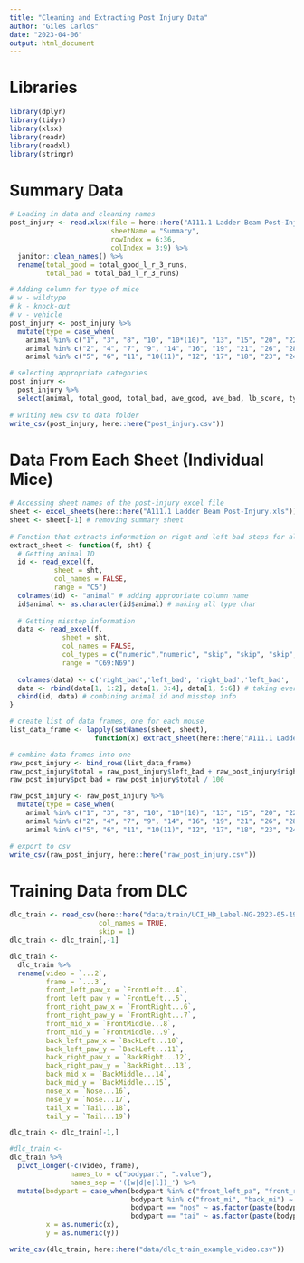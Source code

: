 ```yaml
---
title: "Cleaning and Extracting Post Injury Data"
author: "Giles Carlos"
date: "2023-04-06"
output: html_document
---
```


# Libraries

```r
library(dplyr)
library(tidyr)
library(xlsx)
library(readr)
library(readxl)
library(stringr)
```

# Summary Data

```r
# Loading in data and cleaning names
post_injury <- read.xlsx(file = here::here("A111.1 Ladder Beam Post-Injury.xls"), 
                         sheetName = "Summary", 
                         rowIndex = 6:36, 
                         colIndex = 3:9) %>% 
  janitor::clean_names() %>% 
  rename(total_good = total_good_l_r_3_runs,
         total_bad = total_bad_l_r_3_runs)

# Adding column for type of mice
# w - wildtype
# k - knock-out
# v - vehicle
post_injury <- post_injury %>% 
  mutate(type = case_when(
    animal %in% c("1", "3", "8", "10", "10*(10)", "13", "15", "20", "22", "25", "27", "31", "32") ~ "w",
    animal %in% c("2", "4", "7", "9", "14", "16", "19", "21", "26", "28") ~ "k",
    animal %in% c("5", "6", "11", "10(11)", "12", "17", "18", "23", "24", "29", "30") ~ "v"))

# selecting appropriate categories
post_injury <- 
  post_injury %>% 
  select(animal, total_good, total_bad, ave_good, ave_bad, lb_score, type)
  
# writing new csv to data folder
write_csv(post_injury, here::here("post_injury.csv"))
```

# Data From Each Sheet (Individual Mice)

```r
# Accessing sheet names of the post-injury excel file
sheet <- excel_sheets(here::here("A111.1 Ladder Beam Post-Injury.xls"))
sheet <- sheet[-1] # removing summary sheet
  
# Function that extracts information on right and left bad steps for all three trials for all mice
extract_sheet <- function(f, sht) {
  # Getting animal ID
  id <- read_excel(f, 
           sheet = sht,
           col_names = FALSE,
           range = "C5")
  colnames(id) <- "animal" # adding appropriate column name
  id$animal <- as.character(id$animal) # making all type char
  
  # Getting misstep information
  data <- read_excel(f, 
             sheet = sht,
             col_names = FALSE,
             col_types = c("numeric","numeric", "skip", "skip", "skip", "numeric","numeric", "skip", "skip", "skip", "numeric","numeric"),
             range = "C69:N69")
  
  colnames(data) <- c('right_bad','left_bad', 'right_bad','left_bad', 'right_bad','left_bad') # renaming columns
  data <- rbind(data[1, 1:2], data[1, 3:4], data[1, 5:6]) # taking every two columns and appending them as rows
  cbind(id, data) # combining animal id and misstep info
}

# create list of data frames, one for each mouse
list_data_frame <- lapply(setNames(sheet, sheet), 
                     function(x) extract_sheet(here::here("A111.1 Ladder Beam Post-Injury.xls"), sht = x))

# combine data frames into one
raw_post_injury <- bind_rows(list_data_frame)
raw_post_injury$total = raw_post_injury$left_bad + raw_post_injury$right_bad
raw_post_injury$pct_bad = raw_post_injury$total / 100

raw_post_injury <- raw_post_injury %>% 
  mutate(type = case_when(
    animal %in% c("1", "3", "8", "10", "10*(10)", "13", "15", "20", "22", "25", "27", "31", "32") ~ "w",
    animal %in% c("2", "4", "7", "9", "14", "16", "19", "21", "26", "28") ~ "k",
    animal %in% c("5", "6", "11", "10(11)", "12", "17", "18", "23", "24", "29", "30") ~ "v"))

# export to csv
write_csv(raw_post_injury, here::here("raw_post_injury.csv"))
```

# Training Data from DLC

```r
dlc_train <- read_csv(here::here("data/train/UCI_HD_Label-NG-2023-05-19/labeled-data/20230112_145948/CollectedData_NG.csv"),
                      col_names = TRUE,
                      skip = 1) 
dlc_train <- dlc_train[,-1]

dlc_train <- 
  dlc_train %>% 
  rename(video = `...2`,
         frame = `...3`,
         front_left_paw_x = `FrontLeft...4`,
         front_left_paw_y = `FrontLeft...5`,
         front_right_paw_x = `FrontRight...6`,
         front_right_paw_y = `FrontRight...7`,
         front_mid_x = `FrontMiddle...8`,
         front_mid_y = `FrontMiddle...9`,
         back_left_paw_x = `BackLeft...10`,
         back_left_paw_y = `BackLeft...11`,
         back_right_paw_x = `BackRight...12`,
         back_right_paw_y = `BackRight...13`,
         back_mid_x = `BackMiddle...14`,
         back_mid_y = `BackMiddle...15`,
         nose_x = `Nose...16`,
         nose_y = `Nose...17`,
         tail_x = `Tail...18`,
         tail_y = `Tail...19`) 

dlc_train <- dlc_train[-1,]

#dlc_train <- 
dlc_train %>% 
  pivot_longer(-c(video, frame), 
               names_to = c("bodypart", ".value"),
               names_sep = '([w|d|e|l])_') %>% 
  mutate(bodypart = case_when(bodypart %in% c("front_left_pa", "front_right_pa", "back_left_pa", "back_right_pa") ~ as.factor(paste(bodypart, "w", sep="")),
                              bodypart %in% c("front_mi", "back_mi") ~ as.factor(paste(bodypart, "d", sep="")),
                              bodypart == "nos" ~ as.factor(paste(bodypart, "e", sep="")),
                              bodypart == "tai" ~ as.factor(paste(bodypart, "l", sep=""))),
         x = as.numeric(x),
         y = as.numeric(y)) 

write_csv(dlc_train, here::here("data/dlc_train_example_video.csv"))
```






